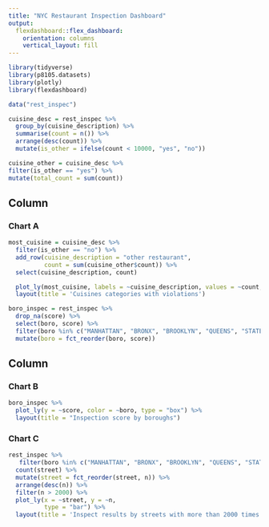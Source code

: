 ```yaml
---
title: "NYC Restaurant Inspection Dashboard"
output: 
  flexdashboard::flex_dashboard:
    orientation: columns
    vertical_layout: fill
---
```


```r
library(tidyverse)
library(p8105.datasets)
library(plotly)
library(flexdashboard)
```

```r
data("rest_inspec")

cuisine_desc = rest_inspec %>% 
  group_by(cuisine_description) %>%
  summarise(count = n()) %>%
  arrange(desc(count)) %>%
  mutate(is_other = ifelse(count < 10000, "yes", "no"))

cuisine_other = cuisine_desc %>%
filter(is_other == "yes") %>%
mutate(total_count = sum(count))
```

Column {data-width=650}
-----------------------------------------------------------------------

### Chart A

```r
most_cuisine = cuisine_desc %>%
  filter(is_other == "no") %>%
  add_row(cuisine_description = "other restaurant",
          count = sum(cuisine_other$count)) %>%
  select(cuisine_description, count)
```

```r
  plot_ly(most_cuisine, labels = ~cuisine_description, values = ~count, type = 'pie') %>%
  layout(title = 'Cuisines categories with violations')
```


```r
boro_inspec = rest_inspec %>% 
  drop_na(score) %>% 
  select(boro, score) %>%
  filter(boro %in% c("MANHATTAN", "BRONX", "BROOKLYN", "QUEENS", "STATEN ISLAND")) %>%
  mutate(boro = fct_reorder(boro, score)) 
```

Column {data-width=350}
-----------------------------------------------------------------------

### Chart B

```r
boro_inspec %>%
  plot_ly(y = ~score, color = ~boro, type = "box") %>%
  layout(title = "Inspection score by boroughs") 
```


### Chart C
```r
rest_inspec %>% 
   filter(boro %in% c("MANHATTAN", "BRONX", "BROOKLYN", "QUEENS", "STATEN ISLAND")) %>% 
  count(street) %>%
  mutate(street = fct_reorder(street, n)) %>%
  arrange(desc(n)) %>%
  filter(n > 2000) %>%
  plot_ly(x = ~street, y = ~n,
          type = "bar") %>%
  layout(title = 'Inspect results by streets with more than 2000 times violations')

```

